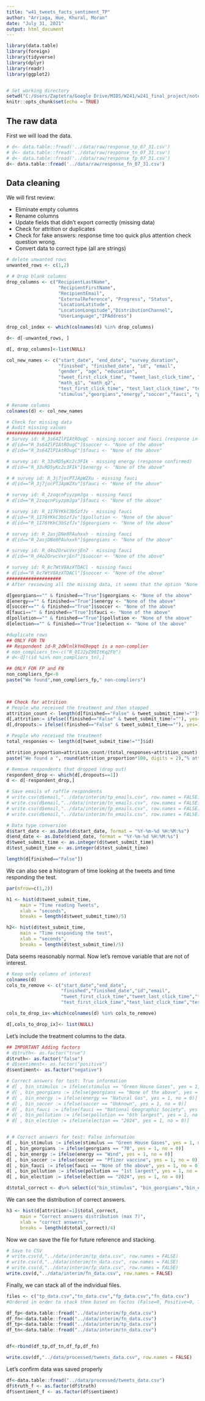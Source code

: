 ```yaml
---
title: "w41_tweets_facts_sentiment_TP"
author: "Arriaga, Hue, Khural, Moran"
date: "July 31, 2021"
output: html_document
---
```


```r
library(data.table)
library(foreign)
library(tidyverse)
library(dplyr)
library(readr)
library(ggplot2)


# Set working directory
setwd("C:/Users/Zaptetra/Google Drive/MIDS/W241/w241_final_project/notebooks")
knitr::opts_chunk$set(echo = TRUE)
```

## The raw data

First we will load the data.

```r
# d<- data.table::fread('../data/raw/response_tp_07_31.csv')
# d<- data.table::fread('../data/raw/response_tn_07_31.csv')
# d<- data.table::fread('../data/raw/response_fp_07_31.csv')
d<- data.table::fread('../data/raw/response_fn_07_31.csv')


```

## Data cleaning

We will first review:

- Eliminate empty columns
- Rename columns
- Update fields that didn't export correctly (missing data)
- Check for attrition or duplicates
- Check for fake answers: response time too quick plus attention check question wrong.
- Convert data to correct type (all are strings)

```r

# delete unwanted rows
unwanted_rows <- c(1,2)

# # Drop blank columns
drop_columns <- c("RecipientLastName",
                   "RecipientFirstName",
                   "RecipientEmail",
                   "ExternalReference", "Progress", "Status",
                   "LocationLatitude",
                   "LocationLongitude","DistributionChannel",
                   "UserLanguage","IPAddress")

drop_col_index <- which(colnames(d) %in% drop_columns)

d<- d[-unwanted_rows, ]

d[, drop_columns]<-list(NULL)

col_new_names <- c("start_date", "end_date", "survey_duration",
                   "finished", "finished_date", "id", "email",
                   "gender", "age", "education",
                   "tweet_first_click_time", "tweet_last_click_time", "tweet_submit_time", "tweet_click_count",
                   "math_q1", "math_q2",
                   "test_first_click_time", "test_last_click_time", "test_submit_time", "test_click_count",
                   "stimulus","georgians","energy","soccer","fauci", "pollution","election")

# Rename columns
colnames(d) <- col_new_names

# Check for missing data
# Audit missing values
####################
# Survey id: R_3s64ZlPIAtROugC - missing soccer and fauci (response in qualtrics confirmed)
# d[id=="R_3s64ZlPIAtROugC"]$soccer <- "None of the above"
# d[id=="R_3s64ZlPIAtROugC"]$fauci <- "None of the above"

# survey id: R_33vRD5yKc2c3FIk - missing energy (response confirmed)
# d[id=="R_33vRD5yKc2c3FIk"]$energy <- "None of the above"

# # survey id: R_3j7jocPTJApWZXu - missing fauci
# d[id=="R_3j7jocPTJApWZXu"]$fauci <- "None of the above"

# survey id: R_2zoqcnPiyzpmJga - missing fauci
# d[id=="R_2zoqcnPiyzpmJga"]$fauci <- "None of the above"

# survey id: R_1I76YKkC3bSzfJv - missing fauci
# d[id=="R_1I76YKkC3bSzfJv"]$pollution <- "None of the above"
# d[id=="R_1I76YKkC3bSzfJv"]$georgians <- "None of the above"

# survey id: R_2asjDNe8PAuhxxh - missing fauci
# d[id=="R_2asjDNe8PAuhxxh"]$georgians <- "None of the above"

# survey id: R_d4o2OrwcVxrjEn7 - missing fauci
# d[id=="R_d4o2OrwcVxrjEn7"]$soccer <- "None of the above"

# survey id: R_8c7WtV8AzXTDACl - missing fauci
# d[id=="R_8c7WtV8AzXTDACl"]$soccer <- "None of the above"
####################
# After reviewing all the missing data, it seems that the option "None of the above" wasn't registered in any of the option

d[georgians=="" & finished=="True"]$georgians <- "None of the above"
d[energy=="" & finished=="True"]$energy <- "None of the above"
d[soccer=="" & finished=="True"]$soccer <- "None of the above"
d[fauci=="" & finished=="True"]$fauci <- "None of the above"
d[pollution=="" & finished=="True"]$pollution <- "None of the above"
d[election=="" & finished=="True"]$election <- "None of the above"

#duplicate rows
## ONLY FOR TN
## Respondent id-R_2dWlnlkYnG9epqt is a non-complier
# non_compliers_tn<-c("R_0IJ2yZ90ItKq2Fb")
# d<-d[!(id %in% non_compliers_tn),]

## ONLY FOR FP and FN
non_compliers_fp<-0
paste("We found",non_compliers_fp," non-compliers")


                        
## Check for attrition
# People who received the treatment and then stopped
attrition_count <- length(d[finished=="False" & tweet_submit_time!=""]$id)
d[,attrition:= ifelse((finished=="False" & tweet_submit_time!=""), yes=1,no=0)]
d[,dropouts:= ifelse((finished=="False" & tweet_submit_time==""), yes=1,no=0)]

# People who received the treatment
total_responses <- length(d[tweet_submit_time!=""]$id)

attrition_proportion=attrition_count/(total_responses+attrition_count)
paste("We found a ", round(attrition_proportion*100, digits = 2),"% attrition.")

# Remove respondents that dropped (drop out)
respondent_drop <- which(d[,dropouts==1])
d <- d[-respondent_drop,]

# Save emails of raffle respondents
# write.csv(d$email,"../data/interim/tp_emails.csv", row.names = FALSE)
# write.csv(d$email,"../data/interim/tn_emails.csv", row.names = FALSE)
# write.csv(d$email,"../data/interim/fp_emails.csv", row.names = FALSE)
# write.csv(d$email,"../data/interim/fn_emails.csv", row.names = FALSE)

# Data type conversion
d$start_date <- as.Date(d$start_date, format = "%Y-%m-%d %H:%M:%s")
d$end_date <- as.Date(d$end_date, format = "%Y-%m-%d %H:%M:%s")
d$tweet_submit_time <- as.integer(d$tweet_submit_time)
d$test_submit_time <- as.integer(d$test_submit_time)

length(d[finished=="False"])
```

We can also see a histogram of time looking at the tweets and time responding the test.

```r
par(mfrow=c(1,2))

h1 <- hist(d$tweet_submit_time,
     main = "Time reading Tweets",
     xlab = "seconds", 
     breaks = length(d$tweet_submit_time)/5)

h2<- hist(d$test_submit_time,
     main = "Time responding the test",
     xlab = "seconds", 
     breaks = length(d$test_submit_time)/5)


```

Data seems reasonably normal. Now let's remove variable that are not of interest.

```r
# Keep only columns of interest
colnames(d)
cols_to_remove <- c("start_date","end_date",
                    "finished","finished_date","id","email",
                    "tweet_first_click_time","tweet_last_click_time","tweet_click_count",
                    "test_first_click_time","test_last_click_time","test_click_count","dropouts")

cols_to_drop_ix<-which(colnames(d) %in% cols_to_remove)

d[,cols_to_drop_ix]<- list(NULL)
```

Let's include the treatment columns to the data.

```r
## IMPORTANT Adding factors
# d$truth<- as.factor("true")
d$truth<- as.factor("false")
# d$sentiment<- as.factor("positive")
d$sentiment<- as.factor("negative")

# Correct answers for test: True information
# d[ , bin_stimulus := ifelse(stimulus == "Green House Gases", yes = 1, no = 0)]
# d[ , bin_georgians := ifelse(georgians == "None of the above", yes = 1, no = 0)]
# d[ , bin_energy := ifelse(energy == "Natural Gas", yes = 1, no = 0)]
# d[ , bin_soccer := ifelse(soccer == "Unknown", yes = 1, no = 0)]
# d[ , bin_fauci := ifelse(fauci == "National Geographic Society", yes = 1, no = 0)]
# d[ , bin_pollution := ifelse(pollution == "6th largest", yes = 1, no = 0)]
# d[ , bin_election := ifelse(election == "2024", yes = 1, no = 0)]


# # Correct answers for test: False information
d[ , bin_stimulus := ifelse(stimulus == "Green House Gases", yes = 1, no = 0)]
d[ , bin_georgians := ifelse(georgians == "70", yes = 1, no = 0)]
d[ , bin_energy := ifelse(energy == "Wind", yes = 1, no = 0)]
d[ , bin_soccer := ifelse(soccer == "Pfizer vaccine", yes = 1, no = 0)]
d[ , bin_fauci := ifelse(fauci == "None of the above", yes = 1, no = 0)]
d[ , bin_pollution := ifelse(pollution == "1st largest", yes = 1, no = 0)]
d[ , bin_election := ifelse(election == "2024", yes = 1, no = 0)]

d$total_correct <- d%>% select(c("bin_stimulus", "bin_georgians","bin_energy","bin_soccer","bin_fauci","bin_pollution", "bin_election")) %>% rowSums()
```

We can see the distribution of correct answers.

```r
h3 <- hist(d[attrition!=1]$total_correct,
     main = "Correct answers distribution (max 7)",
     xlab = "correct answers", 
     breaks = length(d$total_correct)/4)
```

Now we can save the file for future reference and stacking.

```r
# Save to CSV
# write.csv(d,"../data/interim/tp_data.csv", row.names = FALSE)
# write.csv(d,"../data/interim/tn_data.csv", row.names = FALSE)
# write.csv(d,"../data/interim/fp_data.csv", row.names = FALSE)
write.csv(d,"../data/interim/fn_data.csv", row.names = FALSE)
```

Finally, we can stack all of the individual files.

```r
files <- c("tp_data.csv","tn_data.csv","fp_data.csv","fn_data.csv")
#Ordered in order to stack them based on factos (False=0, Positive=0, True=1, Negative=1)

df_fp<-data.table::fread("../data/interim/fp_data.csv")
df_fn<-data.table::fread("../data/interim/fn_data.csv")
df_tp<-data.table::fread("../data/interim/tp_data.csv")
df_tn<-data.table::fread("../data/interim/tn_data.csv")


df<-rbind(df_tp,df_tn,df_fp,df_fn)

write.csv(df,"../data/processed/tweets_data.csv", row.names = FALSE)

```

Let's confirm data was saved properly

```r
df<-data.table::fread("../data/processed/tweets_data.csv")
df$truth_f <- as.factor(df$truth)
df$sentiment_f <- as.factor(df$sentiment)
```

